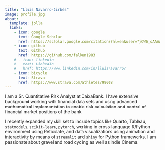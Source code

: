 ```yaml
---
title: "Lluís Navarro-Girbés"
image: profile.jpg
about:
  template: jolla
  links:
    - icon: google
      text: Google Scholar
      href: https://scholar.google.com/citations?hl=en&user=7jCW6_oAAAAJ&view_op=list_works&sortby=pubdate
    - icon: github
      text: Github
      href: https://github.com/falken1983
    # - icon: linkedin
    #   text: LinkedIn
    #   href: https://www.linkedin.com/in/lluisnavarro/
    - icon: bicycle
      text: Strava
      href: https://www.strava.com/athletes/99068
---
```


I am a Sr. Quantitative Risk Analyst at CaixaBank. I have extensive background working with financial data sets and using advanced mathematical implementation to enable risk calculation and control of financial market positions of the bank.

I recently expanded my skill set to include topics like Quarto, Tableau, `statmodels`, `scikit-learn`, `pytorch`, working in cross-language R/Python environment using Reticulate, and data visualizations using animation and interactivity by means of `streamlit` and `shiny` for Python frameworks. I am passionate about gravel and road cycling as well as indie Cinema.
